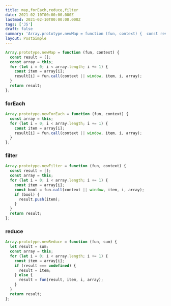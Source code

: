 ```yaml
---
title: map,forEach,reduce,filter
date: 2021-02-10T00:00:00.000Z
lastmod: 2021-02-10T00:00:00.000Z
tags: ['JS']
draft: false
summary: 'Array.prototype.newMap = function (fun, context) {  const result = [];  const array = this;  for ...'
layout: PostSimple
---
```


```javascript
Array.prototype.newMap = function (fun, context) {
  const result = [];
  const array = this;
  for (let i = 0; i < array.length; i += 1) {
    const item = array[i];
    result[i] = fun.call(context || window, item, i, array);
  }
  return result;
};
```

### forEach

```javascript
Array.prototype.newForEach = function (fun, context) {
  const array = this;
  for (let i = 0; i < array.length; i += 1) {
    const item = array[i];
    result[i] = fun.call(context || window, item, i, array);
  }
};
```

### filter

```javascript
Array.prototype.newFilter = function (fun, context) {
  const result = [];
  const array = this;
  for (let i = 0; i < array.length; i += 1) {
    const item = array[i];
    const bool = fun.call(context || window, item, i, array);
    if (bool) {
      result.push(item);
    }
  }
  return result;
};
```

### reduce

```javascript
Array.prototype.newReduce = function (fun, sum) {
  let result = sum;
  const array = this;
  for (let i = 0; i < array.length; i += 1) {
    const item = array[i];
    if (result === undefined) {
      result = item;
    } else {
      result = fun(result, item, i, array);
    }
  }
  return result;
};
```

